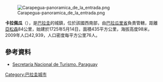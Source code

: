 [[Image:Carapegua-panoramica_de_la_entrada.png|right]]

'''卡拉佩瓜'''（{{lang-es|Carapeguá}}），是[[巴拉圭|巴拉圭]]的城鎮，位於該國西南部，由[[巴拉瓜里省|巴拉瓜里省]]負責管轄，距離[[亞松森|亞松森]]84公里，始建於1725年5月14日，面積435平方公里，海拔高度98米，2009年人口42,939，人口密度每平方公里76人。

==參考資料==
* [http://www.senatur.gov.py/ Secretaría Nacional de Turismo. Paraguay]{{Wayback|url=http://www.senatur.gov.py/ |date=20150520071223 }}

{{Paraguay-geo-stub}}
[[Category:巴拉圭城市|Category:巴拉圭城市]]